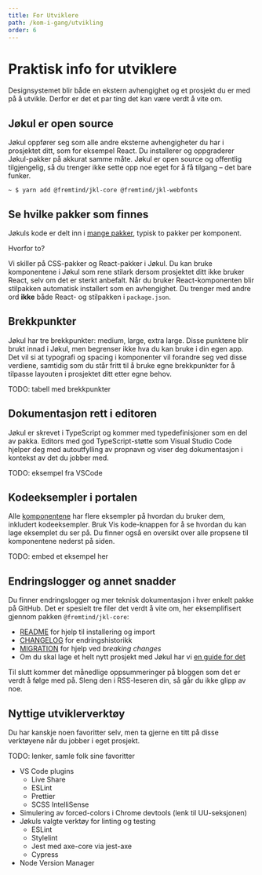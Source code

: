```yaml
---
title: For Utviklere
path: /kom-i-gang/utvikling
order: 6
---
```


# Praktisk info for utviklere

<Ingress>
    Designsystemet blir både en ekstern avhengighet og et prosjekt du er med på å utvikle. Derfor er det et par ting det
    kan være verdt å vite om.
</Ingress>

## Jøkul er open source

Jøkul oppfører seg som alle andre eksterne avhengigheter du har i prosjektet ditt, som for eksempel React. Du installerer og oppgraderer Jøkul-pakker på akkurat samme måte. Jøkul er open source og offentlig tilgjengelig, så du trenger ikke sette opp noe eget for å få tilgang – det bare funker.

```
~ $ yarn add @fremtind/jkl-core @fremtind/jkl-webfonts
```

## Se hvilke pakker som finnes

Jøkuls kode er delt inn i [mange pakker](https://github.com/orgs/fremtind/packages?repo_name=jokul), typisk to pakker per komponent.

Hvorfor to?

Vi skiller på CSS-pakker og React-pakker i Jøkul. Du kan bruke komponentene i Jøkul som rene stilark dersom prosjektet ditt ikke bruker React, selv om det er sterkt anbefalt. Når du bruker React-komponenten blir stilpakken automatisk installert som en avhengighet. Du trenger med andre ord **ikke** både React- og stilpakken i `package.json`.

## Brekkpunkter

Jøkul har tre brekkpunkter: medium, large, extra large. Disse punktene blir brukt innad i Jøkul, men begrenser ikke hva du kan bruke i din egen app. Det vil si at typografi og spacing i komponenter vil forandre seg ved disse verdiene, samtidig som du står fritt til å bruke egne brekkpunkter for å tilpasse layouten i prosjektet ditt etter egne behov.

TODO: tabell med brekkpunkter

## Dokumentasjon rett i editoren

Jøkul er skrevet i TypeScript og kommer med typedefinisjoner som en del av pakka. Editors med god TypeScript-støtte som Visual Studio Code hjelper deg med autoutfylling av propnavn og viser deg dokumentasjon i kontekst av det du jobber med.

TODO: eksempel fra VSCode

## Kodeeksempler i portalen

Alle [komponentene](/komponenter/accordion) har flere eksempler på hvordan du bruker dem, inkludert kodeeksempler. Bruk Vis kode-knappen for å se hvordan du kan lage eksemplet du ser på. Du finner også en oversikt over alle propsene til komponentene nederst på siden.

TODO: embed et eksempel her

## Endringslogger og annet snadder

Du finner endringslogger og mer teknisk dokumentasjon i hver enkelt pakke på GitHub. Det er spesielt tre filer det verdt å vite om, her eksemplifisert gjennom pakken `@fremtind/jkl-core`:

-   [README](https://github.com/fremtind/jokul/blob/main/packages/core/README.md) for hjelp til installering og import
-   [CHANGELOG](https://github.com/fremtind/jokul/blob/main/packages/core/CHANGELOG.md) for endringshistorikk
-   [MIGRATION](https://github.com/fremtind/jokul/blob/main/packages/core/MIGRATION.md) for hjelp ved _breaking changes_
-   Om du skal lage et helt nytt prosjekt med Jøkul har vi [en guide for det](/guider/utvikler-nytt-prosjekt)

Til slutt kommer det månedlige oppsummeringer på bloggen som det er verdt å følge med på. Sleng den i RSS-leseren din, så går du ikke glipp av noe.

## Nyttige utviklerverktøy

Du har kanskje noen favoritter selv, men ta gjerne en titt på disse verktøyene når du jobber i eget prosjekt.

TODO: lenker, samle folk sine favoritter

-   VS Code plugins
    -   Live Share
    -   ESLint
    -   Prettier
    -   SCSS IntelliSense
-   Simulering av forced-colors i Chrome devtools (lenk til UU-seksjonen)
-   Jøkuls valgte verktøy for linting og testing
    -   ESLint
    -   Stylelint
    -   Jest med axe-core via jest-axe
    -   Cypress
-   Node Version Manager
